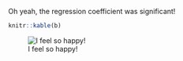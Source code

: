 Oh yeah, the regression coefficient was significant!

```r
knitr::kable(b)
```

![I feel so happy!](https://slides.yihui.org/gif/goose-smile.gif)

